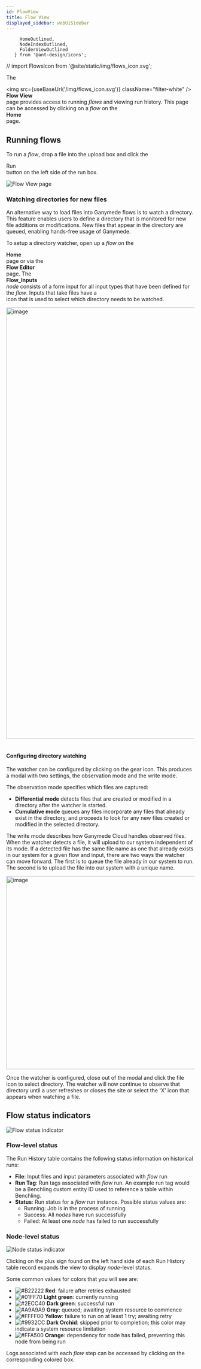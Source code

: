 ```yaml
---
id: FlowView
title: Flow View
displayed_sidebar: webUiSidebar
---
```


         HomeOutlined,
         NodeIndexOutlined,
         FolderViewOutlined
       } from '@ant-design/icons';
// import FlowsIcon from '@site/static/img/flows_icon.svg';

The <div className="button border_button"><img src={useBaseUrl('/img/flows_icon.svg')} className="filter-white" /> **Flow View**</div> page provides access to running _flows_ and viewing run history.  This page can be accessed by clicking on a _flow_ on the <div className="button border_button"><HomeOutlined /> **Home**</div> page.

## Running flows

To run a _flow_, drop a file into the upload box and click the <div className="button border_button">Run <CaretRightOutlined /></div> button on the left side of the run box.

<img alt="Flow View page" src="https://ganymede-bio.mo.cloudinary.net/apiServer/FlowView_20221216.png" />


### Watching directories for new files

An alternative way to load files into Ganymede flows is to watch a directory.  This feature enables users to define a directory that is monitored for new file additions or modifications.  New files that appear in the directory are queued, enabling hands-free usage of Ganymede. 

To setup a directory watcher, open up a _flow_ on the <div className="button border_button"><HomeOutlined /> **Home**</div> page or via the <div className="button border_button"><NodeIndexOutlined /> **Flow Editor**</div> page. The <div className="button dark_gray_button"><PlusCircleOutlined className="tree_node_icon"/> **Flow_Inputs**</div> *node* consists of a form input for all input types that have been defined for the _flow_.  Inputs that take files have a <div className="button light_blue_button"><FolderViewOutlined /></div> icon that is used to select which directory needs to be watched.

<img width="1152" alt="image" src="https://user-images.githubusercontent.com/111307862/209197862-f5da2518-710c-4cc6-bd8f-fa6353c49154.png" />
&nbsp;

#### Configuring directory watching

The watcher can be configured by clicking on the gear icon.  This produces a modal with two settings, the observation mode and the write mode.

The observation mode specifies which files are captured:
 - **Differential mode** detects files that are created or modified in a directory after the watcher is started.
 - **Cumulative mode** queues any files incorporate any files that already exist in the directory, and proceeds to look for any new files created or modified in the selected directory.

The write mode describes how Ganymede Cloud handles observed files.  When the watcher detects a file, it will upload to our system independent of its mode. If a detected file has the same file name as one that already exists in our system for a given flow and input, there are two ways the watcher can move forward. The first is to queue the file already in our system to run. The second is to upload the file into our system with a unique name.

<div class="text--center">
<img width="516" alt="image" src="https://user-images.githubusercontent.com/111307862/208987244-9fddd32f-5584-4979-9694-e9c8d8383777.png" />
</div>

Once the watcher is configured, close out of the modal and click the file icon to select directory. The watcher will now continue to observe that directory until a user refreshes or closes the site or select the 'X' icon that appears when watching a file.
 
## Flow status indicators

<img alt="Flow status indicator" src="https://ganymede-bio.mo.cloudinary.net/apiServer/FlowStatusIndicator_20230109.png" />

### Flow-level status

The Run History table contains the following status information on historical runs:

- **File**: Input files and input parameters associated with _flow_ run
- **Run Tag**: Run tags associated with _flow_ run. An example run tag would be a Benchling custom entity ID used to reference a table within Benchling.
- **Status**: Run status for a _flow_ run instance.  Possible status values are: 
  - Running: Job is in the process of running
  - Success: All _nodes_ have run successfully
  - Failed: At least one _node_ has failed to run successfully

### Node-level status

<img alt="Node status indicator" src="https://ganymede-bio.mo.cloudinary.net/apiServer/NodeStatusAndLog_20230109.png" />

Clicking on the plus sign found on the left hand side of each Run History table record expands the view to display _node_-level status.  

Some common values for colors that you will see are:
  - ![#B22222](https://placehold.co/2x2/B22222/B22222.png) **Red**: failure after retries exhausted
  - ![#01FF70](https://placehold.co/2x2/01FF70/01FF70.png) **Light green**: currently running
  - ![#2ECC40](https://placehold.co/2x2/2ECC40/2ECC40.png) **Dark green**: successful run
  - ![#A9A9A9](https://placehold.co/2x2/A9A9A9/A9A9A9.png) **Gray**: queued; awaiting system resource to commence
  - ![#FFFF00](https://placehold.co/2x2/FFFF00/FFFF00.png) **Yellow**: failure to run on at least 1 try; awaiting retry
  - ![#9932CC](https://placehold.co/2x2/9932CC/9932CC.png) **Dark Orchid**: skipped prior to completion; this color may indicate a system resource limitation
  - ![#FFA500](https://placehold.co/2x2/FFA500/FFA500.png) **Orange**: dependency for node has failed, preventing this node from being run

Logs associated with each _flow_ step can be accessed by clicking on the corresponding colored box.
